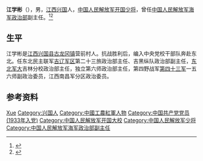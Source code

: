 '''江学彬'''（{{bd|1917年||2008年|11月21日}}），男，[[江西|江西]][[兴国县|兴国]]人，[[中国人民解放军开国少将|中国人民解放军开国少将]]，曾任[[中国人民解放军海军政治部|中国人民解放军海军政治部]]副主任。<ref>{{Cite book|title=中国抗日战争人物大词典|author=刘景泉主编; 沈久泉, 王凯捷, 李卓副主编|publisher=天津大学出版社|year=1999|isbn=|location=|pages=}}</ref><ref>{{Cite book|title=中华军事人物大辞典|author=吴如蒿著; 陈策才, 张光彩, 赵功德等副主编|publisher=新华出版社|year=1989|isbn=|location=北京|pages=}}</ref>

== 生平 ==
江学彬是[[江西|江西]][[兴国县|兴国县]][[古龙冈镇|古龙冈镇]]营前村人。抗战胜利后，编入中央党校干部队奔赴东北。任东北民主联军[[吉辽军区|吉辽军区]]第二十三旅政治部主任、吉黑纵队政治部副主任，[[东北军大|东北军大]]吉林分校政治部主任，独立第六师政治部主任，第四野战军[[中国人民解放军第四十三军|第四十三军]]一五六师副政治委员，江西南昌军分区政治委员。

== 参考资料 ==
{{reflist}}

{{Authority control}}
{{DEFAULTSORT:Jiang江}}
[[Category:江姓|Xue]]
[[Category:兴国人|Category:兴国人]]
[[Category:中國工農紅軍人物|Category:中國工農紅軍人物]]
[[Category:中国共产党党员_(1933年入党)|Category:中国共产党党员 (1933年入党)]]
[[Category:中国人民解放军开国大校|Category:中国人民解放军开国大校]]
[[Category:中国人民解放军少将|Category:中国人民解放军少将]]
[[Category:中国人民解放军海军政治部副主任|Category:中国人民解放军海军政治部副主任]]

{{中国人物小作品}}